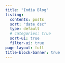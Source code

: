 ```yaml
---
title: "India Blog"
listing:
  contents: posts
  sort: "date dsc"
  type: default
  # categories: true
  sort-ui: true
  filter-ui: true
page-layout: full
title-block-banner: true
---
```

